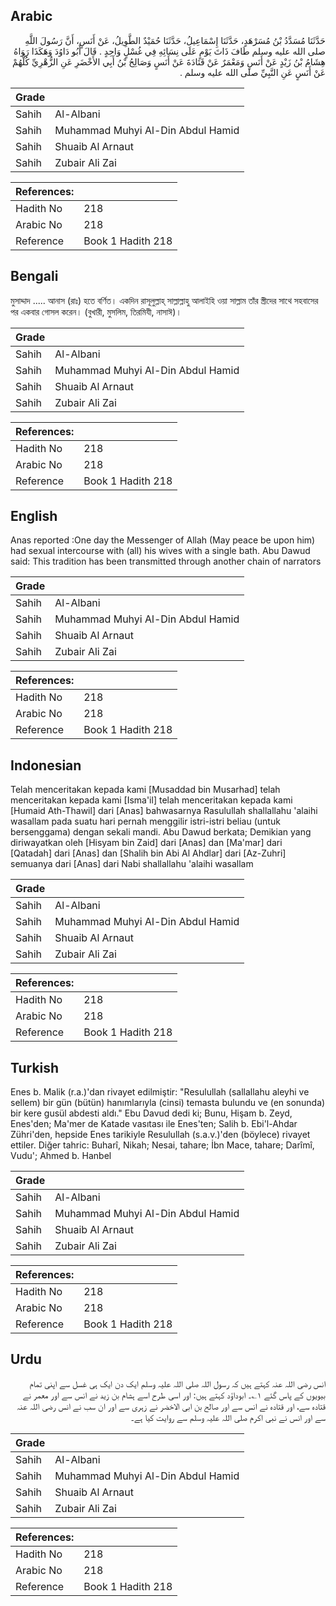 ## Arabic


<div dir="rtl" lang="ar" style={{fontSize:'larger',backgroundColor:'#f8f9fa',padding:20}}>
حَدَّثَنَا مُسَدَّدُ بْنُ مُسَرْهَدٍ، حَدَّثَنَا إِسْمَاعِيلُ، حَدَّثَنَا حُمَيْدٌ الطَّوِيلُ، عَنْ أَنَسٍ، أَنَّ رَسُولَ اللَّهِ صلى الله عليه وسلم طَافَ ذَاتَ يَوْمٍ عَلَى نِسَائِهِ فِي غُسْلٍ وَاحِدٍ ‏.‏ قَالَ أَبُو دَاوُدَ وَهَكَذَا رَوَاهُ هِشَامُ بْنُ زَيْدٍ عَنْ أَنَسٍ وَمَعْمَرٌ عَنْ قَتَادَةَ عَنْ أَنَسٍ وَصَالِحُ بْنُ أَبِي الأَخْضَرِ عَنِ الزُّهْرِيِّ كُلُّهُمْ عَنْ أَنَسٍ عَنِ النَّبِيِّ صلى الله عليه وسلم ‏.‏
</div>
<div style={{backgroundColor:'#f8f9fa',padding:20, marginBottom: 10}}><table> <thead> <tr> <th>Grade</th> <th></th> </tr> </thead> <tbody> <tr><td>Sahih</td><td>Al-Albani</td></tr><tr><td>Sahih</td><td>Muhammad Muhyi Al-Din Abdul Hamid</td></tr><tr><td>Sahih</td><td>Shuaib Al Arnaut</td></tr><tr><td>Sahih</td><td>Zubair Ali Zai</td></tr></tbody></table><table> <thead> <tr> <th>References:</th> <th></th> </tr> </thead> <tbody><tr><td>Hadith No</td><td>218</td></tr><tr><td>Arabic No</td><td>218</td></tr><tr><td>Reference</td><td>Book 1 Hadith 218</td></tr></tbody></table></div>

## Bengali


<div dir="ltr" lang="bn" style={{fontSize:'larger',backgroundColor:'#f8f9fa',padding:20}}>
মুসাদ্দাদ ..... আনাস (রাঃ) হতে বর্ণিত। একদিন রাসূলুল্লাহ্ সাল্লাল্লাহু আলাইহি ওয়া সাল্লাম তাঁর স্ত্রীদের সাথে সহবাসের পর একবার গোসল করেন। (বুখারী, মুসলিম, তিরমিযী, নাসাঈ)।
</div>
<div style={{backgroundColor:'#f8f9fa',padding:20, marginBottom: 10}}><table> <thead> <tr> <th>Grade</th> <th></th> </tr> </thead> <tbody> <tr><td>Sahih</td><td>Al-Albani</td></tr><tr><td>Sahih</td><td>Muhammad Muhyi Al-Din Abdul Hamid</td></tr><tr><td>Sahih</td><td>Shuaib Al Arnaut</td></tr><tr><td>Sahih</td><td>Zubair Ali Zai</td></tr></tbody></table><table> <thead> <tr> <th>References:</th> <th></th> </tr> </thead> <tbody><tr><td>Hadith No</td><td>218</td></tr><tr><td>Arabic No</td><td>218</td></tr><tr><td>Reference</td><td>Book 1 Hadith 218</td></tr></tbody></table></div>

## English


<div dir="ltr" lang="en" style={{fontSize:'larger',backgroundColor:'#f8f9fa',padding:20}}>
Anas reported :One day the Messenger of Allah (May peace be upon him) had sexual intercourse with (all) his wives with a single bath. Abu Dawud said: This tradition has been transmitted through another chain of narrators
</div>
<div style={{backgroundColor:'#f8f9fa',padding:20, marginBottom: 10}}><table> <thead> <tr> <th>Grade</th> <th></th> </tr> </thead> <tbody> <tr><td>Sahih</td><td>Al-Albani</td></tr><tr><td>Sahih</td><td>Muhammad Muhyi Al-Din Abdul Hamid</td></tr><tr><td>Sahih</td><td>Shuaib Al Arnaut</td></tr><tr><td>Sahih</td><td>Zubair Ali Zai</td></tr></tbody></table><table> <thead> <tr> <th>References:</th> <th></th> </tr> </thead> <tbody><tr><td>Hadith No</td><td>218</td></tr><tr><td>Arabic No</td><td>218</td></tr><tr><td>Reference</td><td>Book 1 Hadith 218</td></tr></tbody></table></div>

## Indonesian


<div dir="ltr" lang="id" style={{fontSize:'larger',backgroundColor:'#f8f9fa',padding:20}}>
Telah menceritakan kepada kami [Musaddad bin Musarhad] telah menceritakan kepada kami [Isma'il] telah menceritakan kepada kami [Humaid Ath-Thawil] dari [Anas] bahwasarnya Rasulullah shallallahu 'alaihi wasallam pada suatu hari pernah menggilir istri-istri beliau (untuk bersenggama) dengan sekali mandi. Abu Dawud berkata; Demikian yang diriwayatkan oleh [Hisyam bin Zaid] dari [Anas] dan [Ma'mar] dari [Qatadah] dari [Anas] dan [Shalih bin Abi Al Ahdlar] dari [Az-Zuhri] semuanya dari [Anas] dari Nabi shallallahu 'alaihi wasallam
</div>
<div style={{backgroundColor:'#f8f9fa',padding:20, marginBottom: 10}}><table> <thead> <tr> <th>Grade</th> <th></th> </tr> </thead> <tbody> <tr><td>Sahih</td><td>Al-Albani</td></tr><tr><td>Sahih</td><td>Muhammad Muhyi Al-Din Abdul Hamid</td></tr><tr><td>Sahih</td><td>Shuaib Al Arnaut</td></tr><tr><td>Sahih</td><td>Zubair Ali Zai</td></tr></tbody></table><table> <thead> <tr> <th>References:</th> <th></th> </tr> </thead> <tbody><tr><td>Hadith No</td><td>218</td></tr><tr><td>Arabic No</td><td>218</td></tr><tr><td>Reference</td><td>Book 1 Hadith 218</td></tr></tbody></table></div>

## Turkish


<div dir="ltr" lang="tr" style={{fontSize:'larger',backgroundColor:'#f8f9fa',padding:20}}>
Enes b. Malik (r.a.)'dan rivayet edilmiştir: "Resulullah (sallallahu aleyhi ve sellem) bir gün (bütün) hanımlarıyla (cinsi) temasta bulundu ve (en sonunda) bir kere gusül abdesti aldı." Ebu Davud dedi ki; Bunu, Hişam b. Zeyd, Enes'den; Ma'mer de Katade vasıtası ile Enes'ten; Salih b. Ebi'l-Ahdar Zühri'den, hepside Enes tarikiyle Resulullah (s.a.v.)'den (böylece) rivayet ettiler. Diğer tahric: Buharî, Nikah; Nesai, tahare; İbn Mace, tahare; Darîmî, Vudu'; Ahmed b. Hanbel
</div>
<div style={{backgroundColor:'#f8f9fa',padding:20, marginBottom: 10}}><table> <thead> <tr> <th>Grade</th> <th></th> </tr> </thead> <tbody> <tr><td>Sahih</td><td>Al-Albani</td></tr><tr><td>Sahih</td><td>Muhammad Muhyi Al-Din Abdul Hamid</td></tr><tr><td>Sahih</td><td>Shuaib Al Arnaut</td></tr><tr><td>Sahih</td><td>Zubair Ali Zai</td></tr></tbody></table><table> <thead> <tr> <th>References:</th> <th></th> </tr> </thead> <tbody><tr><td>Hadith No</td><td>218</td></tr><tr><td>Arabic No</td><td>218</td></tr><tr><td>Reference</td><td>Book 1 Hadith 218</td></tr></tbody></table></div>

## Urdu


<div dir="rtl" lang="ur" style={{fontSize:'larger',backgroundColor:'#f8f9fa',padding:20}}>
انس رضی اللہ عنہ کہتے ہیں کہ رسول اللہ صلی اللہ علیہ وسلم ایک دن ایک ہی غسل سے اپنی تمام بیویوں کے پاس گئے ۱؎۔ ابوداؤد کہتے ہیں: اور اسی طرح اسے ہشام بن زید نے انس سے اور معمر نے قتادہ سے، اور قتادہ نے انس سے اور صالح بن ابی الاخضر نے زہری سے اور ان سب نے انس رضی اللہ عنہ سے اور انس نے نبی اکرم صلی اللہ علیہ وسلم سے روایت کیا ہے۔
</div>
<div style={{backgroundColor:'#f8f9fa',padding:20, marginBottom: 10}}><table> <thead> <tr> <th>Grade</th> <th></th> </tr> </thead> <tbody> <tr><td>Sahih</td><td>Al-Albani</td></tr><tr><td>Sahih</td><td>Muhammad Muhyi Al-Din Abdul Hamid</td></tr><tr><td>Sahih</td><td>Shuaib Al Arnaut</td></tr><tr><td>Sahih</td><td>Zubair Ali Zai</td></tr></tbody></table><table> <thead> <tr> <th>References:</th> <th></th> </tr> </thead> <tbody><tr><td>Hadith No</td><td>218</td></tr><tr><td>Arabic No</td><td>218</td></tr><tr><td>Reference</td><td>Book 1 Hadith 218</td></tr></tbody></table></div>